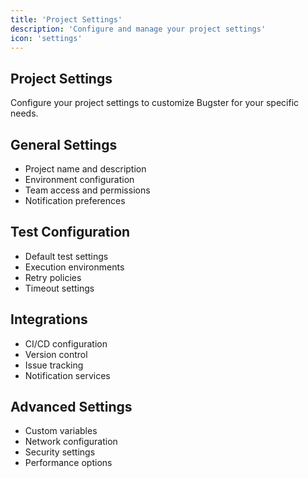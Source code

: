 ```yaml
---
title: 'Project Settings'
description: 'Configure and manage your project settings'
icon: 'settings'
---
```


## Project Settings

Configure your project settings to customize Bugster for your specific needs.

## General Settings

- Project name and description
- Environment configuration
- Team access and permissions
- Notification preferences

## Test Configuration

- Default test settings
- Execution environments
- Retry policies
- Timeout settings

## Integrations

- CI/CD configuration
- Version control
- Issue tracking
- Notification services

## Advanced Settings

- Custom variables
- Network configuration
- Security settings
- Performance options 